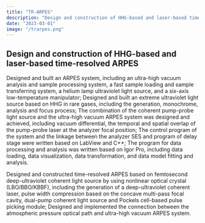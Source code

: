 ```yaml
---
title: "TR-ARPES"
description: "Design and construction of HHG-based and laser-based time-resolved ARPES"
date: "2023-03-01"
image: "/trarpes.png"
---
```


## Design and construction of HHG-based and laser-based time-resolved ARPES

Designed and built an ARPES system, including an ultra-high vacuum analysis and sample processing system, a fast sample loading and sample transferring system, a helium lamp ultraviolet light source, and a six-axis low-temperature manipulator; Designed and built an extreme ultraviolet light source based on HHG in rare gases, including the generation, monochrome, analysis and focus process; The combination of the coherent pump-probe light source and the ultra-high vacuum ARPES system was designed and achieved, including vacuum differential, the temporal and spatial overlap of the pump-probe laser at the analyzer focal position; The control program of the system and the linkage between the analyzer SES and program of delay stage were written based on LabView and C++; The program for data processing and analysis was written based on Igor Pro, including data loading, data visualization, data transformation, and data model fitting and analysis.

Designed and constructed time-resolved ARPES based on femtosecond deep-ultraviolet coherent light source by using nonlinear optical crystal (LBO/BBO/KBBF), including the generation of a deep-ultraviolet coherent laser, pulse width compression based on the concave multi-pass focal cavity, dual-pump coherent light source and Pockels cell-based pulse picking module; Designed and implemented the connection between the atmospheric pressure
optical path and ultra-high vacuum ARPES system.
